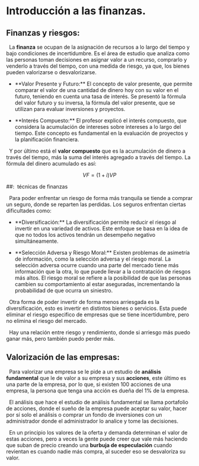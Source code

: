 # Introducción a las finanzas.

## Finanzas y riesgos:

  La **finanza** se ocupan de la asignación de recursos a lo largo del tiempo y bajo condiciones de incertidumbre. Es el área de estudio que analiza como las personas toman decisiones en asignar valor a un recurso, comprarlo y venderlo a través del tiempo, con una medida de riesgo, ya que, los bienes pueden valorizarse o desvalorizarse.

- \*\*Valor Presente y Futuro:\*\* El concepto de valor presente, que permite comparar el valor de una cantidad de dinero hoy con su valor en el futuro, teniendo en cuenta una tasa de interés. Se presentó la fórmula del valor futuro y su inversa, la fórmula del valor presente, que se utilizan para evaluar inversiones y proyectos.

- \*\*Interés Compuesto:\*\* El profesor explicó el interés compuesto, que considera la acumulación de intereses sobre intereses a lo largo del tiempo. Este concepto es fundamental en la evaluación de proyectos y la planificación financiera.

  Y por último está el **valor compuesto** que es la acumulación de dinero a través del tiempo, más la suma del interés agregado a través del tiempo. La fórmula del dinero acumulado es así:

$$
VF=\left(1+i\right)VP
$$

##:  técnicas de finanzas

&nbsp; Para poder enfrentar un riesgo de forma más tranquila se tiende a comprar un seguro, donde se reparten las perdidas. Los seguros enfrentan ciertas dificultades como:

- \*\*Diversificación:\*\* La diversificación permite reducir el riesgo al invertir en una variedad de activos. Este enfoque se basa en la idea de que no todos los activos tendrán un desempeño negativo simultáneamente.

- \*\*Selección Adversa y Riesgo Moral:\*\* Existen problemas de asimetría de información, como la selección adversa y el riesgo moral. La selección adversa ocurre cuando una parte del mercado tiene más información que la otra, lo que puede llevar a la contratación de riesgos más altos. El riesgo moral se refiere a la posibilidad de que las personas cambien su comportamiento al estar aseguradas, incrementando la probabilidad de que ocurra un siniestro.



  Otra forma de poder invertir de forma menos arriesgada es la diversificación, esto es invertir en distintos bienes o servicios. Esta puede eliminar el riesgo especifico de empresas que se tiene incertidumbre, pero no elimina el riesgo del mercado.

  Hay una relación entre riesgo y rendimiento, donde si arriesgo más puedo ganar más, pero también puedo perder más.

## Valorización de las empresas:

  Para valorizar una empresa se le pide a un estudio de **análisis fundamental** que le de valor a su empresa y sus **acciones**, este último es una parte de la empresa, por lo que, si existen 100 acciones de una empresa, la persona que tenga una acción es dueña del $1\%$ de la empresa.

  El análisis que hace el estudio de análisis fundamental se llama portafolio de acciones, donde el sueño de la empresa puede aceptar su valor, hacer por sí solo el análisis o comprar un fondo de inversiones con un administrador donde el administrador lo analice y tome las decisiones.

  En un principio los valores de la oferta y demanda determinan el valor de estas acciones, pero a veces la gente puede creer que vale más haciendo que suban de precio creando una **burbuja de especulación** cuando revientan es cuando nadie más compra, al suceder eso se desvaloriza su valor.
